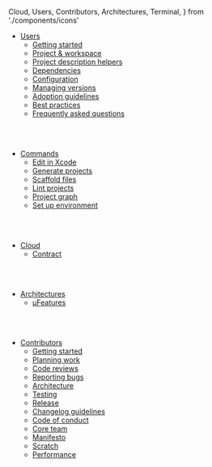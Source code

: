   Cloud,
  Users,
  Contributors,
  Architectures,
  Terminal,
} from './components/icons'

<Users />

- [Users](/docs/usage/getting-started/)
  - [Getting started](/docs/usage/getting-started/)
  - [Project & workspace](/docs/usage/projectswift/)
  - [Project description helpers](/docs/usage/helpers/)
  - [Dependencies](/docs/usage/dependencies/)
  - [Configuration](/docs/usage/config/)
  - [Managing versions](/docs/usage/managing-versions/)
  - [Adoption guidelines](/docs/usage/adoption-guidelines/)
  - [Best practices](/docs/usage/best-practices/)
  - [Frequently asked questions](/docs/usage/faq/)

<br></br>

<Terminal />

- [Commands](/docs/commands/edit/)
  - [Edit in Xcode](/docs/commands/edit/)
  - [Generate projects](/docs/commands/generate/)
  - [Scaffold files](/docs/commands/scaffold/)
  - [Lint projects](/docs/commands/lint/)
  - [Project graph](/docs/commands/graph/)
  - [Set up environment](/docs/commands/up/)

<br></br>

<Cloud />

- [Cloud](/docs/cloud/cloud/)
  - [Contract](/docs/cloud/contract/)

<br></br>

<Architectures />

- [Architectures](/docs/architectures/microfeatures/)
  - [µFeatures](/docs/architectures/microfeatures/)

<br></br>

<Contributors />

- [Contributors](/docs/contribution/getting-started/)
  - [Getting started](/docs/contribution/getting-started/)
  - [Planning work](/docs/contribution/planning-work/)
  - [Code reviews](/docs/contribution/code-reviews/)
  - [Reporting bugs](/docs/contribution/reporting-bugs/)
  - [Architecture](/docs/contribution/architecture/)
  - [Testing](/docs/contribution/testing-strategy/)
  - [Release](/docs/contribution/release/)
  - [Changelog guidelines](/docs/contribution/changelog-guidelines/)
  - [Code of conduct](/docs/contribution/code-of-conduct/)
  - [Core team](/docs/contribution/core-team/)
  - [Manifesto](/docs/contribution/manifesto/)
  - [Scratch](/docs/contribution/scratch/)
  - [Performance](/docs/contribution/performance/)
